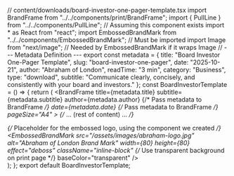 ﻿// content/downloads/board-investor-one-pager-template.tsx import BrandFrame from "../../components/print/BrandFrame"; import { PullLine } from "../../components/PullLine"; // Assuming this component exists import * as React from "react"; import EmbossedBrandMark from "../../components/EmbossedBrandMark"; // Must be imported import Image from "next/image"; // Needed by EmbossedBrandMark if it wraps Image // --- Metadata Definition --- export const metadata = { title: "Board Investor One-Pager Template", slug: "board-investor-one-pager", date: "2025-10-21", author: "Abraham of London", readTime: "3 min", category: "Business", type: "download", subtitle: "Communicate clearly, concisely, and consistently with your board and investors." }; const BoardInvestorTemplate = () => { return ( <BrandFrame title={metadata.title} subtitle={metadata.subtitle} author={metadata.author} {/* Pass metadata to BrandFrame */} date={metadata.date} {/* Pass metadata to BrandFrame */} pageSize="A4" > {/* ... (rest of content) ... */} <div className="mt-12 text-center"> {/* Placeholder for the embossed logo, using the component we created */} <EmbossedBrandMark src="/assets/images/abraham-logo.jpg" alt="Abraham of London Brand Mark" width={80} height={80} effect="deboss" className="inline-block" {/* Use transparent background on print page */} baseColor="transparent" /> </div> </BrandFrame> ); }; export default BoardInvestorTemplate;
